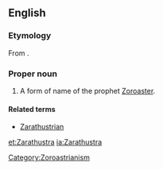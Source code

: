 ==English==
{{wikipedia}}

===Etymology===
From {{etyl|ae}} {{term|sc=Avst|𐬰𐬀𐬭𐬀𐬚𐬎𐬱𐬙𐬭𐬋|tr=Zaraθuštrō|lang=ae}}.

===Proper noun===
{{en-proper noun|-}}

# A form of name of the prophet [[Zoroaster]].

====Related terms====
*[[Zarathustrian]]

[[Category:Zoroastrianism]]

[[et:Zarathustra]]
[[ia:Zarathustra]]